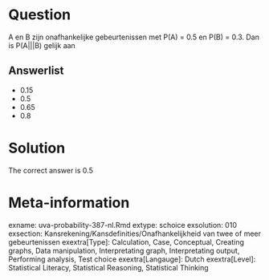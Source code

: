 Question
========

A en B zijn onafhankelijke gebeurtenissen met P(A) = 0.5 en P(B) = 0.3. Dan is P(A|||B) gelijk aan 

Answerlist
----------
* 0.15
* 0.5
* 0.65
* 0.8

Solution
========

The correct answer is  0.5 

Meta-information
================
exname: uva-probability-387-nl.Rmd 
extype: schoice 
exsolution: 010 
exsection: Kansrekening/Kansdefinities/Onafhankelijkheid van twee of meer gebeurtenissen
exextra[Type]: Calculation, Case, Conceptual, Creating graphs, Data manipulation, Interpretating graph, Interpretating output, Performing analysis, Test choice 
exextra[Langauge]: Dutch 
exextra[Level]: Statistical Literacy, Statistical Reasoning, Statistical Thinking 
